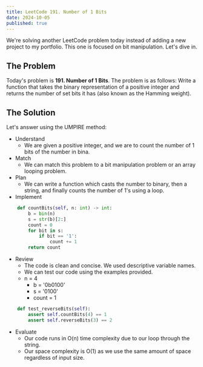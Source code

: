 ---
title: LeetCode 191. Number of 1 Bits 
date: 2024-10-05
published: true
---

We're solving another LeetCode problem today instead of adding a new project to my portfolio. This one is focused on bit manipulation. Let's dive in.
## The Problem
Today's problem is **191. Number of 1 Bits**. The problem is as follows:
Write a function that takes the binary representation of a positive integer and returns the number of 
set bits it has (also known as the Hamming weight).

## The Solution
Let's answer using the UMPIRE method:
* Understand
    * We are given a positive integer, and we are to count the number of 1 bits of the number in bina.
* Match
    * We can match this problem to a bit manipulation problem or an array looping problem. 
* Plan
    * We can write a function which casts the number to binary, then a string, and finally counts the number of 1's using a loop.
* Implement
``` python
    def countBits(self, n: int) -> int:
        b = bin(n)
        s = str(b)[2:]
        count = 0
        for bit in s:
            if bit == '1':
                count += 1
        return count
```
* Review
    * The code is clean and concise. We used descriptive variable names.
    * We can test our code using the examples provided.
    * n = 4
        * b = '0b0100'
        * s = '0100'
        * count = 1
``` python
    def test_reverseBits(self):
        assert self.countBits(4) == 1
        assert self.reverseBits(3) == 2
```
* Evaluate
    * Our code runs in O(n) time complexity due to our loop through the string.
    * Our space complexity is O(1) as we use the same amount of space regardless of input size.
